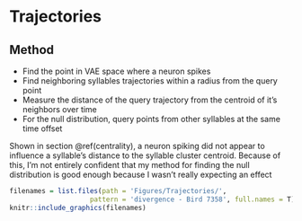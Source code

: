 # Trajectories

## Method
*   Find the point in VAE space where a neuron spikes
*   Find neighboring syllables trajectories within a radius from the query point
*   Measure the distance of the query trajectory from the centroid of it’s neighbors over time
*   For the null distribution, query points from other syllables at the same time offset

Shown in section \@ref(centrality), a neuron spiking did not appear to influence a syllable’s distance to the syllable cluster centroid.
Because of this, I’m not entirely confident that my method for finding the null distribution is good enough because I wasn’t really expecting an effect


```r
filenames = list.files(path = 'Figures/Trajectories/', 
                    pattern = 'divergence - Bird 7358', full.names = T)
knitr::include_graphics(filenames)
```
